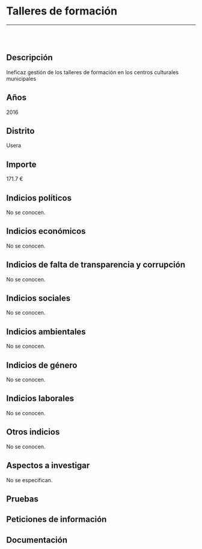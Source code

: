 Talleres de formación
=====================

------------------------------------------------------------------------

![]()

<br/>

Descripción
-----------

Ineficaz gestión de los talleres de formación en los centros culturales
municipales

Años
----

2016

Distrito
--------

Usera

Importe
-------

171.7 €

Indicios políticos
------------------

No se conocen.

Indicios económicos
-------------------

No se conocen.

Indicios de falta de transparencia y corrupción
-----------------------------------------------

No se conocen.

Indicios sociales
-----------------

No se conocen.

Indicios ambientales
--------------------

No se conocen.

Indicios de género
------------------

No se conocen.

Indicios laborales
------------------

No se conocen.

Otros indicios
--------------

No se conocen.

Aspectos a investigar
---------------------

No se especifican.

Pruebas
-------

Peticiones de información
-------------------------

Documentación
-------------

